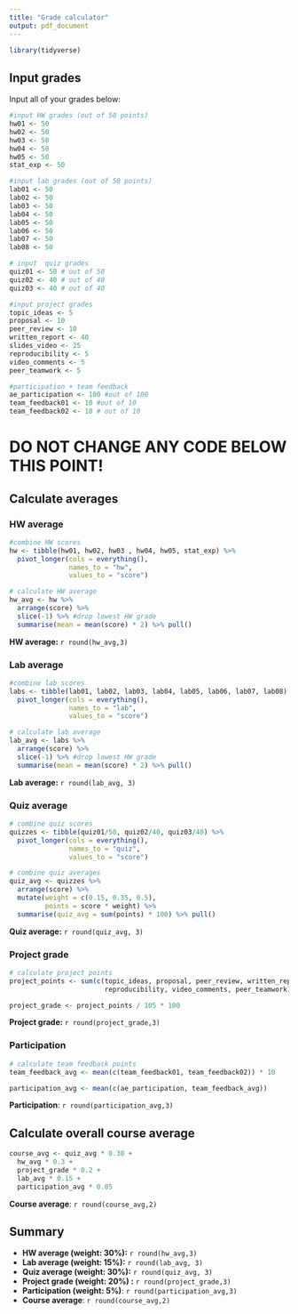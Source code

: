 ```yaml
---
title: "Grade calculator"
output: pdf_document
---
```


```r
library(tidyverse)
```

## Input grades

Input all of your grades below: 

```r
#input HW grades (out of 50 points)
hw01 <- 50
hw02 <- 50
hw03 <- 50
hw04 <- 50
hw05 <- 50
stat_exp <- 50
```

```r
#input lab grades (out of 50 points)
lab01 <- 50
lab02 <- 50
lab03 <- 50
lab04 <- 50
lab05 <- 50
lab06 <- 50
lab07 <- 50
lab08 <- 50
```

```r
# input  quiz grades
quiz01 <- 50 # out of 50
quiz02 <- 40 # out of 40
quiz03 <- 40 # out of 40
```

```r
#input project grades
topic_ideas <- 5
proposal <- 10
peer_review <- 10
written_report <- 40
slides_video <- 25
reproducibility <- 5
video_comments <- 5
peer_teamwork <- 5
```

```r
#participation + team feedback 
ae_participation <- 100 #out of 100 
team_feedback01 <- 10 #out of 10
team_feedback02 <- 10 # out of 10
```

# DO NOT CHANGE ANY CODE BELOW THIS POINT! 

## Calculate averages

### HW average

```r
#combine HW scores
hw <- tibble(hw01, hw02, hw03 , hw04, hw05, stat_exp) %>%
  pivot_longer(cols = everything(), 
               names_to = "hw", 
               values_to = "score")
```

```r
# calculate HW average
hw_avg <- hw %>%
  arrange(score) %>%
  slice(-1) %>% #drop lowest HW grade
  summarise(mean = mean(score) * 2) %>% pull()
```

**HW average:** `r round(hw_avg,3)`

### Lab average

```r
#combine lab scores
labs <- tibble(lab01, lab02, lab03, lab04, lab05, lab06, lab07, lab08) %>%
  pivot_longer(cols = everything(), 
               names_to = "lab", 
               values_to = "score")
```

```r
# calculate lab average
lab_avg <- labs %>%
  arrange(score) %>%
  slice(-1) %>% #drop lowest HW grade
  summarise(mean = mean(score) * 2) %>% pull()
```

**Lab average:** `r round(lab_avg, 3)`


### Quiz average

```r
# combine quiz scores
quizzes <- tibble(quiz01/50, quiz02/40, quiz03/40) %>%
  pivot_longer(cols = everything(), 
               names_to = "quiz", 
               values_to = "score")
```

```r
# combine quiz averages
quiz_avg <- quizzes %>%
  arrange(score) %>%
  mutate(weight = c(0.15, 0.35, 0.5), 
         points = score * weight) %>%
  summarise(quiz_avg = sum(points) * 100) %>% pull()
```

**Quiz average:** `r round(quiz_avg, 3)`

### Project grade

```r
# calculate project points
project_points <- sum(c(topic_ideas, proposal, peer_review, written_report, slides_video, 
                        reproducibility, video_comments, peer_teamwork))

project_grade <- project_points / 105 * 100
```

**Project grade:** `r round(project_grade,3)`

### Participation 

```r
# calculate team feedback points
team_feedback_avg <- mean(c(team_feedback01, team_feedback02)) * 10

participation_avg <- mean(c(ae_participation, team_feedback_avg)) 
```

**Participation**: `r round(participation_avg,3)`

## Calculate overall course average

```r
course_avg <- quiz_avg * 0.30 + 
  hw_avg * 0.3 + 
  project_grade * 0.2 + 
  lab_avg * 0.15 + 
  participation_avg * 0.05
```

**Course average**: `r round(course_avg,2)`

## Summary 

- **HW average (weight: 30%):** `r round(hw_avg,3)`
- **Lab average (weight: 15%):** `r round(lab_avg, 3)`
- **Quiz average (weight: 30%):** `r round(quiz_avg, 3)`
- **Project grade (weight: 20%) :** `r round(project_grade,3)`
- **Participation (weight: 5%)**: `r round(participation_avg,3)`
- **Course average**: `r round(course_avg,2)`

               
